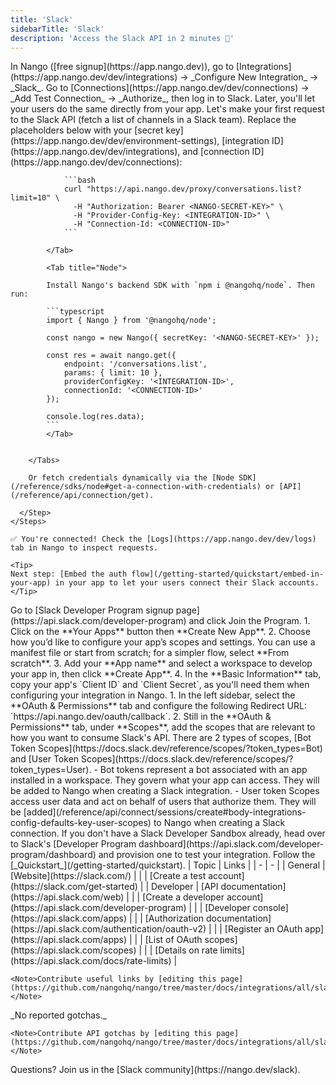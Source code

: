```yaml
---
title: 'Slack'
sidebarTitle: 'Slack'
description: 'Access the Slack API in 2 minutes 💨'
---
```



<StatusWidget service="slack" />

<Tabs>
  <Tab title="🚀 Quickstart">
    <Steps>
      <Step title="Create an integration">
        In Nango ([free signup](https://app.nango.dev)), go to [Integrations](https://app.nango.dev/dev/integrations) -> _Configure New Integration_ -> _Slack_.
      </Step>
      <Step title="Authorize Slack">
        Go to [Connections](https://app.nango.dev/dev/connections) -> _Add Test Connection_ -> _Authorize_, then log in to Slack. Later, you'll let your users do the same directly from your app.
      </Step>
      <Step title="Call the Slack API">
        Let's make your first request to the Slack API (fetch a list of channels in a Slack team). Replace the placeholders below with your [secret key](https://app.nango.dev/dev/environment-settings), [integration ID](https://app.nango.dev/dev/integrations), and [connection ID](https://app.nango.dev/dev/connections):
        <Tabs>
            <Tab title="cURL">

                ```bash
                curl "https://api.nango.dev/proxy/conversations.list?limit=10" \
                  -H "Authorization: Bearer <NANGO-SECRET-KEY>" \
                  -H "Provider-Config-Key: <INTEGRATION-ID>" \
                  -H "Connection-Id: <CONNECTION-ID>"
                ```

            </Tab>

            <Tab title="Node">

            Install Nango's backend SDK with `npm i @nangohq/node`. Then run:

            ```typescript
            import { Nango } from '@nangohq/node';

            const nango = new Nango({ secretKey: '<NANGO-SECRET-KEY>' });

            const res = await nango.get({
                endpoint: '/conversations.list',
                params: { limit: 10 },
                providerConfigKey: '<INTEGRATION-ID>',
                connectionId: '<CONNECTION-ID>'
            });

            console.log(res.data);
            ```
            </Tab>


        </Tabs>

        Or fetch credentials dynamically via the [Node SDK](/reference/sdks/node#get-a-connection-with-credentials) or [API](/reference/api/connection/get).

      </Step>
    </Steps>

    ✅ You're connected! Check the [Logs](https://app.nango.dev/dev/logs) tab in Nango to inspect requests.

    <Tip>
    Next step: [Embed the auth flow](/getting-started/quickstart/embed-in-your-app) in your app to let your users connect their Slack accounts.
    </Tip>
  </Tab>
  <Tab title="🧑‍💻 OAuth app setup">
    <Steps>
      <Step title="Create a developer account">
        Go to [Slack Developer Program signup page](https://api.slack.com/developer-program) and click Join the Program.
      </Step>
      <Step title="Create & configure a Slack app">
        1. Click on the **Your Apps** button then **Create New App**.
        2. Choose how you’d like to configure your app’s scopes and settings. You can use a manifest file or start from scratch; for a simpler flow, select **From scratch**.
        3. Add your **App name** and select a workspace to develop your app in, then click **Create App**.
        4. In the **Basic Information** tab, copy your app's `Client ID` and `Client Secret`, as you'll need them when configuring your integration in Nango.
        </Step>
        <Step title="Set up the OAuth scopes">
        1. In the left sidebar, select the **OAuth & Permissions** tab and configure the following Redirect URL: `https://api.nango.dev/oauth/callback`.
        2. Still in the **OAuth & Permissions** tab, under **Scopes**, add the scopes that are relevant to how you want to consume Slack's API.
        There are 2 types of scopes, [Bot Token Scopes](https://docs.slack.dev/reference/scopes/?token_types=Bot) and [User Token Scopes](https://docs.slack.dev/reference/scopes/?token_types=User).
        - Bot tokens represent a bot associated with an app installed in a workspace. They govern what your app can access. They will be added to Nango when creating a Slack integration.
        - User token Scopes access user data and act on behalf of users that authorize them. They will be [added](/reference/api/connect/sessions/create#body-integrations-config-defaults-key-user-scopes) to Nango when creating a Slack connection.
      </Step>
      <Step title="Create a Slack Developer Sandbox (Optional)">
        If you don't have a Slack Developer Sandbox already, head over to Slack's [Developer Program dashboard](https://api.slack.com/developer-program/dashboard) and provision one to test your integration.
      </Step>
      <Step title="Next">
        Follow the [_Quickstart_](/getting-started/quickstart).
      </Step>
    </Steps>
  </Tab>
  <Tab title="🔗 Useful links">
    | Topic | Links |
    | - | - |
    | General | [Website](https://slack.com/) |
    | | [Create a test account](https://slack.com/get-started) |
    | Developer | [API documentation](https://api.slack.com/web) |
    | | [Create a developer account](https://api.slack.com/developer-program) |
    | | [Developer console](https://api.slack.com/apps) |
    | | [Authorization documentation](https://api.slack.com/authentication/oauth-v2) |
    | | [Register an OAuth app](https://api.slack.com/apps) |
    | | [List of OAuth scopes](https://api.slack.com/scopes) |
    | | [Details on rate limits](https://api.slack.com/docs/rate-limits) |

    <Note>Contribute useful links by [editing this page](https://github.com/nangohq/nango/tree/master/docs/integrations/all/slack.mdx)</Note>
  </Tab>
  <Tab title="🚨 API gotchas">
    _No reported gotchas._

    <Note>Contribute API gotchas by [editing this page](https://github.com/nangohq/nango/tree/master/docs/integrations/all/slack.mdx)</Note>
  </Tab>
</Tabs>

<Info>
    Questions? Join us in the [Slack community](https://nango.dev/slack).
</Info>
